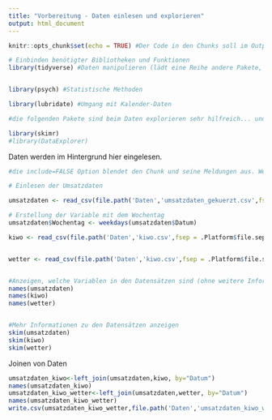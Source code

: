 ```yaml
---
title: "Vorbereitung - Daten einlesen und explorieren"
output: html_document
---
```


```r
knitr::opts_chunk$set(echo = TRUE) #Der Code in den Chunks soll im Output stehen
```


```r

# Einbinden benötigter Bibliotheken und Funktionen
library(tidyverse) #Daten manipulieren (lädt eine Reihe andere Pakete, z.B. readr, dplyr, ggplot2) 


library(psych) #Statistische Methoden

library(lubridate) #Umgang mit Kalender-Daten

#die folgenden Pakete sind beim Daten explorieren sehr hilfreich... und vermutlich nicht vorinstalliert bei Euch

library(skimr)
#library(DataExplorer)

```


Daten werden im Hintergrund hier eingelesen.

```r
#die include=FALSE Option blendet den Chunk und seine Meldungen aus. Wenn Ihr genauer sehn wollt, was da passiert: Auf TRUE setzen

# Einlesen der Umsatzdaten

umsatzdaten <- read_csv(file.path('Daten','umsatzdaten_gekuerzt.csv',fsep = .Platform$file.sep))

# Erstellung der Variable mit dem Wochentag
umsatzdaten$Wochentag <- weekdays(umsatzdaten$Datum)

kiwo <- read_csv(file.path('Daten','kiwo.csv',fsep = .Platform$file.sep))


wetter <- read_csv(file.path('Daten','kiwo.csv',fsep = .Platform$file.sep))



```

```r

#Anzeigen, welche Variablen in den Datensätzen sind (ohne weitere Information , nur Name) 
names(umsatzdaten) 
names(kiwo) 
names(wetter) 


#Mehr Informationen zu den Datensätzen anzeigen
skim(umsatzdaten)
skim(kiwo)
skim(wetter)

```


Joinen von Daten

```r


umsatzdaten_kiwo<-left_join(umsatzdaten,kiwo, by="Datum")
names(umsatzdaten_kiwo)
umsatzdaten_kiwo_wetter<-left_join(umsatzdaten,wetter, by="Datum")
names(umsatzdaten_kiwo_wetter)
write.csv(umsatzdaten_kiwo_wetter,file.path('Daten','umsatzdaten_kiwo_wetter.csv',fsep = .Platform$file.sep))

```



